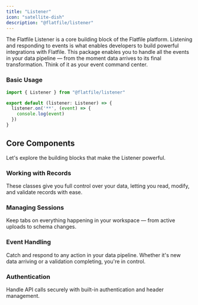 ```yaml
---
title: "Listener"
icon: "satellite-dish"
description: "@flatfile/listener"
---
```


The Flatfile Listener is a core building block of the Flatfile platform. 
Listening and responding to events is what enables developers to build powerful integrations with Flatfile.
This package enables you to handle all the events in your data pipeline — from the moment data arrives to its final transformation. Think of it as your event command center.

### Basic Usage

```typescript
import { Listener } from "@flatfile/listener"

export default (listener: Listener) => {
  listener.on('**', (event) => {
    console.log(event)
  })
}
```

## Core Components
Let's explore the building blocks that make the Listener powerful.


### Working with Records

These classes give you full control over your data, letting you read, modify, and validate records with ease.

### Managing Sessions

Keep tabs on everything happening in your workspace — from active uploads to schema changes.

### Event Handling

Catch and respond to any action in your data pipeline. Whether it's new data arriving or a validation completing, you're in control.

### Authentication

Handle API calls securely with built-in authentication and header management.


